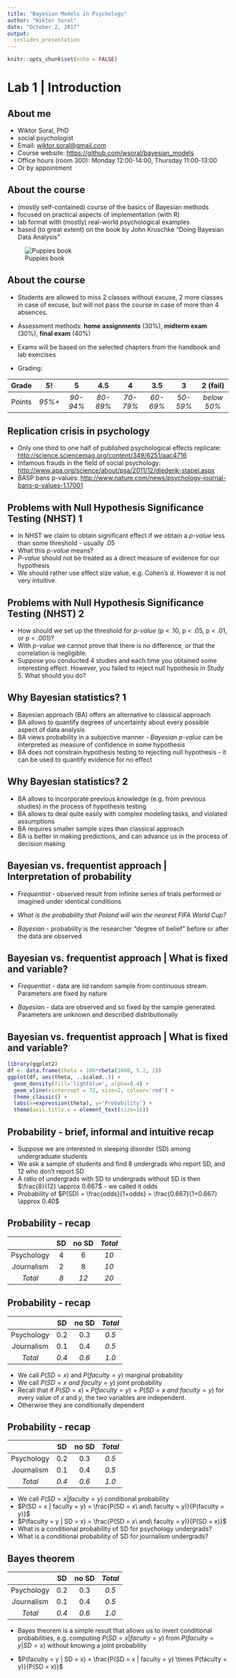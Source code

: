 ```yaml
---
title: "Bayesian Models in Psychology"
author: "Wiktor Soral"
date: "October 2, 2017"
output:
  ioslides_presentation
---
```


```r
knitr::opts_chunk$set(echo = FALSE)
```

# Lab 1 | Introduction

## About me

- Wiktor Soral, PhD
- social psychologist
- Email: <a href="mailto:wiktor.soral@gmail.com">wiktor.soral@gmail.com</a>
- Course website: <a href=https://github.com/wsoral/bayesian_models>https://github.com/wsoral/bayesian_models</a>
- Office hours (room 300): Monday 12:00-14:00, Thursday 11:00-13:00
- Or by appointment

## About the course

<div class="columns-2">
- (mostly self-contained) course of the basics of Bayesian methods
- focused on practical aspects of implementation (with R)
- lab format with (mostly) real-world psychological examples
- based (to great extent) on the book by John Kruschke "Doing Bayesian Data Analysis"

<div class="centered">
![Puppies book](kruschke.jpg)

</div>

</div>

## About the course


- Students are allowed to miss 2 classes without excuse, 2 more classes in case of excuse, but will not pass the course in case of more than 4 absences.

- Assessment methods: **home assignments** (30%), **midterm exam** (30%), **final exam** (40%)

- Exams will be based on the selected chapters from the handbook and lab exercises

- Grading:

| Grade  |  5!    |   5      |    4.5   |    4     |   3.5    |   3      | 2 (fail)  |
|:------:|:------:|:--------:|:--------:|:--------:|:--------:|:--------:|:---------:|
| Points | *95%+* | *90-94%* | *80-89%* | *70-79%* | *60-69%* | *50-59%* |*below 50%*|


## Replication crisis in psychology

- Only one third to one half of published psychological effects replicate: <a href=http://science.sciencemag.org/content/349/6251/aac4716>http://science.sciencemag.org/content/349/6251/aac4716</a>
- Infamous frauds in the field of social psychology: <a href=http://www.apa.org/science/about/psa/2011/12/diederik-stapel.aspx>http://www.apa.org/science/about/psa/2011/12/diederik-stapel.aspx</a>
- BASP bans p-values: <a href=http://www.nature.com/news/psychology-journal-bans-p-values-1.17001>http://www.nature.com/news/psychology-journal-bans-p-values-1.17001</a>

## Problems with Null Hypothesis Significance Testing (NHST) 1

- In NHST we claim to obtain significant effect if we obtain a *p-value* less than some threshold - usually .05
- What this *p-value* means?
- *P-value* should not be treated as a direct measure of evidence for our hypothesis
- We should rather use effect size value, e.g. Cohen's d. However it is not very intuitive.

## Problems with Null Hypothesis Significance Testing (NHST) 2

- How should we set up the threshold for *p-value* (p < .10, p < .05, p < .01, or p < .001)?
- With *p-value* we cannot prove that there is no difference, or that the correlation is negligible.
- Suppose you conducted 4 studies and each time you obtained some interesting effect. However, you failed to reject null hypothesis in Study 5. What should you do?

## Why Bayesian statistics? 1

- Bayesian approach (BA) offers an alternative to classical approach
- BA allows to quantify degrees of uncertainty about every possible aspect of data analysis
- BA views probability in a subjective manner - *Bayesian p-value* can be interpreted as measure of confidence in some hypothesis
- BA does not constrain hypothesis testing to rejecting null hypothesis - it can be used to quantify evidence for no effect

## Why Bayesian statistics? 2

- BA allows to incorporate previous knowledge (e.g. from previous studies) in the process of hypothesis testing
- BA allows to deal quite easily with complex modeling tasks, and violated assumptions
- BA requires smaller sample sizes than classical approach
- BA is better in making predictions, and can advance us in the process of decision making

## Bayesian vs. frequentist approach | Interpretation of probability

- *Frequentist* - observed result from infinite series of trials performed or imagined under identical conditions

- *What is the probability that Poland will win the nearest FIFA World Cup?*

- *Bayesian* - probability is the researcher "degree of belief" before or after the data are observed

## Bayesian vs. frequentist approach | What is fixed and variable?

- *Frequentist* - data are iid random sample from continuous stream. Parameters are fixed by nature

- *Bayesian* - data are observed and so fixed by the sample generated. Parameters are unknown and described distributionally


## Bayesian vs. frequentist approach | What is fixed and variable?

```r
library(ggplot2)
df <- data.frame(theta = 100*rbeta(1000, 5.2, 2))
ggplot(df, aes(theta, ..scaled..)) +
  geom_density(fill='lightblue', alpha=0.4) +
  geom_vline(xintercept = 72, size=2, colour='red') +
  theme_classic() +
  labs(x=expression(theta), y='Probability') +
  theme(axis.title.x = element_text(size=16))
```


## Probability - brief, informal and intuitive recap

- Suppose we are interested in sleeping disorder (SD) among undergraduate students
- We ask a sample of students and find 8 undergrads who report SD, and 12 who don't report SD
- A ratio of undergrads with SD to undergrads without SD is then $\frac{8}{12} \approx 0.667$ - we called it odds
- Probability of $P(SD) = \frac{odds}{1+odds} = \frac{0.667}{1+0.667} \approx 0.40$

## Probability - recap

|           |  SD    |  no SD | *Total*  |
|:---------:|:------:|:------:|:--------:|
|Psychology |   4    |  6     |  *10*    |
|Journalism |   2    |  8     |  *10*    |
| *Total*   |   *8*  |*12*    |  *20*    |


## Probability - recap

|           |  SD    |  no SD | *Total*  |
|:---------:|:------:|:------:|:--------:|
|Psychology |   0.2  |  0.3   |  *0.5*   |
|Journalism |   0.1  |  0.4   |  *0.5*   |
| *Total*   |  *0.4* | *0.6*  |  *1.0*   |

- We call $P(SD = x)$ and $P(faculty = y)$ marginal probability
- We call $P(SD = x\ and\ faculty = y)$ joint probability
- Recall that if $P(SD = x) \times P(faculty = y) = P(SD = x\ and\ faculty = y)$ for every value of $x$ and $y$, the two variables are independent.
- Otherwise they are conditionally dependent

## Probability - recap

|           |  SD    |  no SD | *Total*  |
|:---------:|:------:|:------:|:--------:|
|Psychology |   0.2  |  0.3   |  *0.5*   |
|Journalism |   0.1  |  0.4   |  *0.5*   |
| *Total*   |  *0.4* | *0.6*  |  *1.0*   |

- We call $P(SD = x | faculty = y)$ conditional probability
- $P(SD = x | faculty = y) = \frac{P(SD = x\ and\ faculty = y)}{P(faculty = y)}$
- $P(faculty = y | SD = x) = \frac{P(SD = x\ and\ faculty = y)}{P(SD = x)}$
- What is a conditional probability of SD for psychology undergrads?
- What is a conditional probability of SD for journalism undergrads?

## Bayes theorem

|           |  SD    |  no SD | *Total*  |
|:---------:|:------:|:------:|:--------:|
|Psychology |   0.2  |  0.3   |  *0.5*   |
|Journalism |   0.1  |  0.4   |  *0.5*   |
| *Total*   |  *0.4* | *0.6*  |  *1.0*   |

- Bayes theorem is a simple result that allows us to invert conditional probabilities, e.g. computing $P(SD = x | faculty = y)$ from $P(faculty = y | SD = x)$ without knowing a joint probability

- $P(faculty = y | SD = x) = \frac{P(SD = x | faculty = y) \times P(faculty = y)}{P(SD = x)}$
